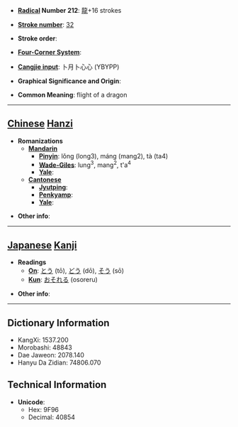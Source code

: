 * '''[[Wiktionary:Chinese radical index| Radical]] Number 212''': [[Wiktionary:Chinese radical index 龍|龍]]+16 strokes

* '''[[Wiktionary:Chinese total strokes index|Stroke number]]''': [[Wiktionary:Chinese total strokes index 32|32]]

* '''Stroke order''': 

* '''[[Wiktionary:Chinese four corner index|Four-Corner System]]''': 

* '''[[Wiktionary:Chinese Cangjie index|Cangjie input]]''': 卜月卜心心 (YBYPP)

* '''Graphical Significance and Origin''': 

* '''Common Meaning''': flight of a dragon

----

== [[Chinese]] [[Hanzi]] ==

* '''Romanizations'''
** '''[[Mandarin]]'''
*** '''[[Pinyin]]''': lǒng (long3), máng (mang2), tà (ta4)
*** '''[[Wade-Giles]]''': lung<sup>3</sup>, mang<sup>2</sup>, t'a<sup>4</sup>
*** '''[[Yale]]''': 
** '''[[Cantonese]]'''
*** '''[[Jyutping]]''':
*** '''[[Penkyamp]]''': 
*** '''[[Yale]]''': 

* '''Other info''': 

----

== [[Japanese]] [[Kanji]] ==

* '''Readings'''
** '''[[On]]''': [[とう]] (tō), [[どう]] (dō), [[そう]] (sō)
** '''[[Kun]]''': [[おそれる]] (osoreru)

* '''Other info''':  

----

== Dictionary Information ==

* KangXi: 1537.200
* Morobashi: 48843
* Dae Jaweon: 2078.140
* Hanyu Da Zidian: 74806.070

== Technical Information ==

* '''Unicode''':
** Hex: 9F96
** Decimal: 40854